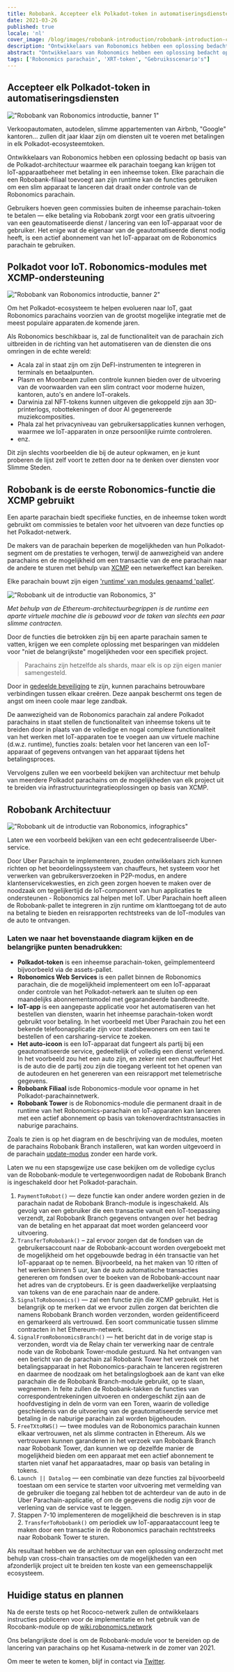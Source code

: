 ```yaml
---
title: Robobank. Accepteer elk Polkadot-token in automatiseringsdiensten
date: 2021-03-26
published: true
locale: 'nl'
cover_image: /blog/images/robobank-introduction/robobank-introduction-cover.jpg
description: "Ontwikkelaars van Robonomics hebben een oplossing bedacht op basis van de Polkadot-architectuur waarmee elk parachain toegang kan krijgen tot IoT-apparaatbeheer met betaling in een inheemse token"
abstract: "Ontwikkelaars van Robonomics hebben een oplossing bedacht op basis van de Polkadot-architectuur waarmee elk parachain toegang kan krijgen tot IoT-apparaatbeheer met betaling in een inheemse token"
tags: ['Robonomics parachain', 'XRT-token', "Gebruiksscenario's"]
---
```


<section class="animate-inside">

## Accepteer elk Polkadot-token in automatiseringsdiensten

</section>

<section class="animate-inside">

!["Robobank van Robonomics introductie, banner 1"](/blog/images/robobank-introduction/robobank-introduction-banner-1.jpg)

</section>

Verkoopautomaten, autodelen, slimme appartementen van Airbnb, "Google" kantoren... zullen dit jaar klaar zijn om diensten uit te voeren met betalingen in elk Polkadot-ecosysteemtoken.

Ontwikkelaars van Robonomics hebben een oplossing bedacht op basis van de Polkadot-architectuur waarmee elk parachain toegang kan krijgen tot IoT-apparaatbeheer met betaling in een inheemse token. Elke parachain die een Robobank-filiaal toevoegt aan zijn runtime kan de functies gebruiken om een slim apparaat te lanceren dat draait onder controle van de Robonomics parachain.


Gebruikers hoeven geen commissies buiten de inheemse parachain-token te betalen — elke betaling via Robobank zorgt voor een gratis uitvoering van een geautomatiseerde dienst / lancering van een IoT-apparaat voor de gebruiker. Het enige wat de eigenaar van de geautomatiseerde dienst nodig heeft, is een actief abonnement van het IoT-apparaat om de Robonomics parachain te gebruiken.

<section class="animate-inside">

## Polkadot voor IoT. Robonomics-modules met XCMP-ondersteuning

</section>

<section class="animate-inside">

!["Robobank van Robonomics introductie, banner 2"](/blog/images/robobank-introduction/robobank-introduction-banner-2.jpg)

</section>

Om het Polkadot-ecosysteem te helpen evolueren naar IoT, gaat Robonomics parachains voorzien van de grootst mogelijke integratie met de meest populaire apparaten.de komende jaren.

Als Robonomics beschikbaar is, zal de functionaliteit van de parachain zich uitbreiden in de richting van het automatiseren van de diensten die ons omringen in de echte wereld:

- Acala zal in staat zijn om zijn DeFI-instrumenten te integreren in terminals en betaalpunten.
- Plasm en Moonbeam zullen controle kunnen bieden over de uitvoering van de voorwaarden van een slim contract voor moderne huizen, kantoren, auto's en andere IoT-orakels.
- Darwinia zal NFT-tokens kunnen uitgeven die gekoppeld zijn aan 3D-printerlogs, robottekeningen of door AI gegenereerde muziekcomposities.
- Phala zal het privacyniveau van gebruikersapplicaties kunnen verhogen, waarmee we IoT-apparaten in onze persoonlijke ruimte controleren.
- enz.

Dit zijn slechts voorbeelden die bij de auteur opkwamen, en je kunt proberen de lijst zelf voort te zetten door na te denken over diensten voor Slimme Steden.

<section class="animate-inside">

## Robobank is de eerste Robonomics-functie die XCMP gebruikt

</section>

Een aparte parachain biedt specifieke functies, en de inheemse token wordt gebruikt om commissies te betalen voor het uitvoeren van deze functies op het Polkadot-netwerk.

De makers van de parachain beperken de mogelijkheden van hun Polkadot-segment om de prestaties te verhogen, terwijl de aanwezigheid van andere parachains en de mogelijkheid om een transactie van de ene parachain naar de andere te sturen met behulp van [XCMP](https://wiki.polkadot.network/docs/en/learn-crosschain) een netwerkeffect kan bereiken.

Elke parachain bouwt zijn eigen ['runtime' van modules genaamd 'pallet'](https://substrate.dev/docs/en/knowledgebase/runtime/).

<section class="animate-inside">

!["Robobank uit de introductie van Robonomics, 3"](/blog/images/robobank-introduction/robobank-introduction-3.png)

*Met behulp van de Ethereum-architectuurbegrippen is de runtime een aparte virtuele machine die is gebouwd voor de taken van slechts een paar slimme contracten.*

</section>

Door de functies die betrokken zijn bij een aparte parachain samen te vatten, krijgen we een complete oplossing met besparingen van middelen voor "niet de belangrijkste" mogelijkheden voor een specifiek project.

<section class="animate-inside">

> Parachains zijn hetzelfde als shards, maar elk is op zijn eigen manier samengesteld.

</section>

Door in [gedeelde beveiliging](https://wiki.polkadot.network/docs/en/learn-security#shared-security) te zijn, kunnen parachains betrouwbare verbindingen tussen elkaar creëren. Deze aanpak beschermt ons tegen de angst om ineen coole maar lege zandbak.

De aanwezigheid van de Robonomics parachain zal andere Polkadot parachains in staat stellen de functionaliteit van inheemse tokens uit te breiden door in plaats van de volledige en nogal complexe functionaliteit van het werken met IoT-apparaten toe te voegen aan uw virtuele machine (d.w.z. runtime), functies zoals: betalen voor het lanceren van een IoT-apparaat of gegevens ontvangen van het apparaat tijdens het betalingsproces.

Vervolgens zullen we een voorbeeld bekijken van architectuur met behulp van meerdere Polkadot parachains om de mogelijkheden van elk project uit te breiden via infrastructuurintegratieoplossingen op basis van XCMP.

<section class="animate-inside">

## Robobank Architectuur

</section>

<section class="animate-inside">

!["Robobank uit de introductie van Robonomics, infographics"](/blog/images/robobank-introduction/robobank-introduction-infographics.png)

</section>

Laten we een voorbeeld bekijken van een echt gedecentraliseerde Uber-service.

Door Uber Parachain te implementeren, zouden ontwikkelaars zich kunnen richten op het beoordelingssysteem van chauffeurs, het systeem voor het verwerken van gebruikersverzoeken in P2P-modus, en andere klantenservicekwesties, en zich geen zorgen hoeven te maken over de noodzaak om tegelijkertijd de IoT-component van hun applicaties te ondersteunen - Robonomics zal helpen met IoT. Uber Parachain hoeft alleen de Robobank-pallet te integreren in zijn runtime om klanttoegang tot de auto na betaling te bieden en reisrapporten rechtstreeks van de IoT-modules van de auto te ontvangen.

### Laten we naar het bovenstaande diagram kijken en de belangrijke punten benadrukken:

* **Polkadot-token** is een inheemse parachain-token, geïmplementeerd bijvoorbeeld via de assets-pallet.
* **Robonomics Web Services** is een pallet binnen de Robonomics parachain, die de mogelijkheid implementeert om een IoT-apparaat onder controle van het Polkadot-netwerk aan te sluiten op een maandelijks abonnementsmodel met gegarandeerde bandbreedte.
* **IoT-app** is een aangepaste applicatie voor het automatiseren van het bestellen van diensten, waarin het inheemse parachain-token wordt gebruikt voor betaling. In het voorbeeld met Uber Parachain zou het een bekende telefoonapplicatie zijn voor stadsbewoners om een taxi te bestellen of een carsharing-service te zoeken.
* **Het auto-icoon** is een IoT-apparaat dat fungeert als partij bij een geautomatiseerde service, gedeeltelijk of volledig een dienst verlenend. In het voorbeeld zou het een auto zijn, en zeker niet een chauffeur! Het is de auto die de partij zou zijn die toegang verleent tot het openen van de autodeuren en het genereren van een reisrapport met telemetrische gegevens.
* **Robobank Filiaal** isde Robonomics-module voor opname in het Polkadot-parachainnetwerk.
* **Robobank Tower** is de Robonomics-module die permanent draait in de runtime van het Robonomics-parachain en IoT-apparaten kan lanceren met een actief abonnement op basis van tokenoverdrachtstransacties in naburige parachains.

Zoals te zien is op het diagram en de beschrijving van de modules, moeten de parachains Robobank Branch installeren, wat kan worden uitgevoerd in de parachain [update-modus](https://wiki.polkadot.network/docs/en/build-protocol-info#runtime-upgrades) zonder een harde vork.

Laten we nu een stapsgewijze use case bekijken om de volledige cyclus van de Robobank-module te vertegenwoordigen nadat de Robobank Branch is ingeschakeld door het Polkadot-parachain.

1. `PaymentToRobot()` — deze functie kan onder andere worden gezien in de parachain nadat de Robobank Branch-module is ingeschakeld. Als gevolg van een gebruiker die een transactie vanuit een IoT-toepassing verzendt, zal Robobank Branch gegevens ontvangen over het bedrag van de betaling en het apparaat dat moet worden gelanceerd voor uitvoering.
2. `TransferToRobobank()` – zal ervoor zorgen dat de fondsen van de gebruikersaccount naar de Robobank-account worden overgeboekt met de mogelijkheid om het opgebouwde bedrag in één transactie van het IoT-apparaat op te nemen. Bijvoorbeeld, na het maken van 10 ritten of het werken binnen 5 uur, kan de auto automatische transacties genereren om fondsen over te boeken van de Robobank-account naar het adres van de cryptobeurs. Er is geen daadwerkelijke verplaatsing van tokens van de ene parachain naar de andere.
3. `SignalToRobonomics()` — zal een functie zijn die XCMP gebruikt. Het is belangrijk op te merken dat we ervoor zullen zorgen dat berichten die namens Robobank Branch worden verzonden, worden geïdentificeerd en gemarkeerd als vertrouwd. Een soort communicatie tussen slimme contracten in het Ethereum-netwerk.
4. `SignalFromRobonomicsBranch()`  — het bericht dat in de vorige stap is verzonden, wordt via de Relay chain ter verwerking naar de centrale node van de Robobank Tower-module gestuurd. Na het ontvangen van een bericht van de parachain zal Robobank Tower het verzoek om het betalingsapparaat in het Robonomics-parachain te lanceren registreren en daarmee de noodzaak om het betalingslogboek aan de kant van elke parachain die de Robobank Branch-module gebruikt, op te slaan, wegnemen. In feite zullen de Robobank-takken de functies van correspondentrekeningen uitvoeren en ondergeschikt zijn aan de hoofdvestiging in deIn de vorm van een Toren, waarin de volledige geschiedenis van de uitvoering van de geautomatiseerde service met betaling in de naburige parachain zal worden bijgehouden.
5. `FreeTXtoRWS()` — twee modules van de Robonomics parachain kunnen elkaar vertrouwen, net als slimme contracten in Ethereum. Als we vertrouwen kunnen garanderen in het verzoek van Robobank Branch naar Robobank Tower, dan kunnen we op dezelfde manier de mogelijkheid bieden om een apparaat met een actief abonnement te starten niet vanaf het apparaatadres, maar op basis van betaling in tokens.
6. `Launch || Datalog` — een combinatie van deze functies zal bijvoorbeeld toestaan om een service te starten voor uitvoering met vermelding van de gebruiker die toegang zal hebben tot de achterdeur van de auto in de Uber Parachain-applicatie, of om de gegevens die nodig zijn voor de verlening van de service vast te leggen.
7. Stappen 7-10 implementeren de mogelijkheid die beschreven is in stap 2. `TransferToRobobank()` om periodiek uw IoT-apparaataccount leeg te maken door een transactie in de Robonomics parachain rechtstreeks naar Robobank Tower te sturen.

Als resultaat hebben we de architectuur van een oplossing onderzocht met behulp van cross-chain transacties om de mogelijkheden van een afzonderlijk project uit te breiden ten koste van een gemeenschappelijk ecosysteem.

<section class="animate-inside">

## Huidige status en plannen

</section>

Na de eerste tests op het Rococo-netwerk zullen de ontwikkelaars instructies publiceren voor de implementatie en het gebruik van de Rocobank-module op de [wiki.robonomics.network](https://wiki.robonomics.network/)

Ons belangrijkste doel is om de Robobank-module voor te bereiden op de lancering van parachains op het Kusama-netwerk in de zomer van 2021.

Om meer te weten te komen, blijf in contact via [Twitter](https://twitter.com/AIRA_Robonomics).